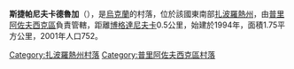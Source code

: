 {{coord|46|45|52|N|35|56|22|E|scale:100000|display=title}}

'''斯捷帕尼夫卡德魯加'''（{{lang-uk|Степанівка Друга}}），是[[烏克蘭|烏克蘭]]的村落，位於該國東南部[[扎波羅熱州|扎波羅熱州]]，由[[普里阿佐夫西克區|普里阿佐夫西克區]]負責管轄，距離[[博格達尼夫卡_(普里阿佐夫西克區)|博格達尼夫卡]]0.5公里，始建於1994年，面積1.75平方公里，2001年人口752。

[[Category:扎波羅熱州村落|Category:扎波羅熱州村落]]
[[Category:普里阿佐夫西克區村落|Category:普里阿佐夫西克區村落]]


{{Zaporizhia-geo-stub}}